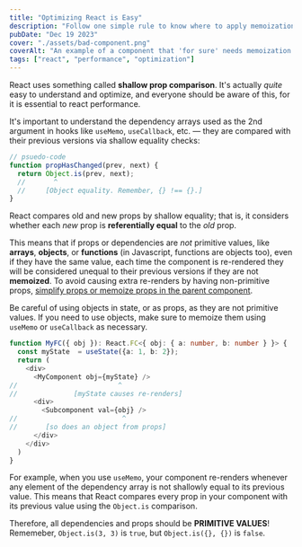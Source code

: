```yaml
---
title: "Optimizing React is Easy"
description: "Follow one simple rule to know where to apply memoization, the single most important performance utility in React."
pubDate: "Dec 19 2023"
cover: "./assets/bad-component.png"
coverAlt: "An example of a component that 'for sure' needs memoization."
tags: ["react", "performance", "optimization"]
---
```


React uses something called **shallow prop comparison**. It's actually *quite* easy to understand and optimize, and
everyone should be aware of this, for it is essential to react performance.

It's important to understand the dependency arrays used as the 2nd argument in hooks like `useMemo`, `useCallback`, etc. — they are compared with their previous versions via shallow equality checks:

```ts annotate
// psuedo-code
function propHasChanged(prev, next) {
  return Object.is(prev, next);
  //       ^
  //     [Object equality. Remember, {} !== {}.]
}
```

React compares old and new props by shallow equality; that is, it considers whether each *new* prop is **referentially equal** to the *old* prop.

This means that if props or dependencies are *not* primitive values, like **arrays**, **objects**, or **functions** (in Javascript, functions are objects too),
even if they have the same value, each time the component is re-rendered they will be considered unequal to their previous versions if they are not **memoized**.
To avoid causing extra re-renders by having non-primitive props, [simplify props or memoize props in the parent component](https://react.dev/reference/react/memo#minimizing-props-changes).

Be careful of using objects in state, or as props, as they are not primitive values. If you need to use objects, make sure to memoize them using `useMemo` or `useCallback` as necessary.

```ts annotate
function MyFC({ obj }): React.FC<{ obj: { a: number, b: number } }> { 
  const myState  = useState({a: 1, b: 2});
  return (
    <div>
      <MyComponent obj={myState} />
//                         ^
//              [myState causes re-renders]
      <div>
        <Subcomponent val={obj} />
//                          ^
//       [so does an object from props]
      </div>
    </div>
  )
}
```

For example, when you use `useMemo`, your component re-renders whenever any element of the dependency array is not shallowly equal to its previous value.
This means that React compares every prop in your component with its previous value using the `Object.is` comparison.

Therefore, all dependencies and props should be **PRIMITIVE VALUES**!
\
Rememeber, `Object.is(3, 3)` is `true`, but `Object.is({}, {})` is `false`.
